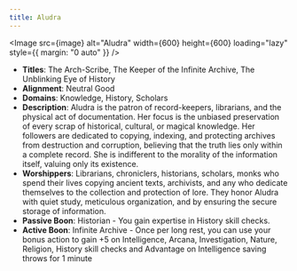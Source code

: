 ```yaml
---
title: Aludra
---
```



<Image src={image} alt="Aludra" width={600} height={600} loading="lazy" style={{ margin: "0 auto" }} />

- **Titles**: The Arch-Scribe, The Keeper of the Infinite Archive, The Unblinking Eye of History
- **Alignment**: Neutral Good
- **Domains**: Knowledge, History, Scholars
- **Description**: Aludra is the patron of record-keepers, librarians, and the physical act of documentation. Her focus is the unbiased preservation of every scrap of historical, cultural, or magical knowledge. Her followers are dedicated to copying, indexing, and protecting archives from destruction and corruption, believing that the truth lies only within a complete record. She is indifferent to the morality of the information itself, valuing only its existence.
- **Worshippers**: Librarians, chroniclers, historians, scholars, monks who spend their lives copying ancient texts, archivists, and any who dedicate themselves to the collection and protection of lore. They honor Aludra with quiet study, meticulous organization, and by ensuring the secure storage of information.
- **Passive Boon**: Historian - You gain expertise in History skill checks.
- **Active Boon**: Infinite Archive - Once per long rest, you can use your bonus action to gain +5 on Intelligence, Arcana, Investigation, Nature, Religion, History skill checks and Advantage on Intelligence saving throws for 1 minute
